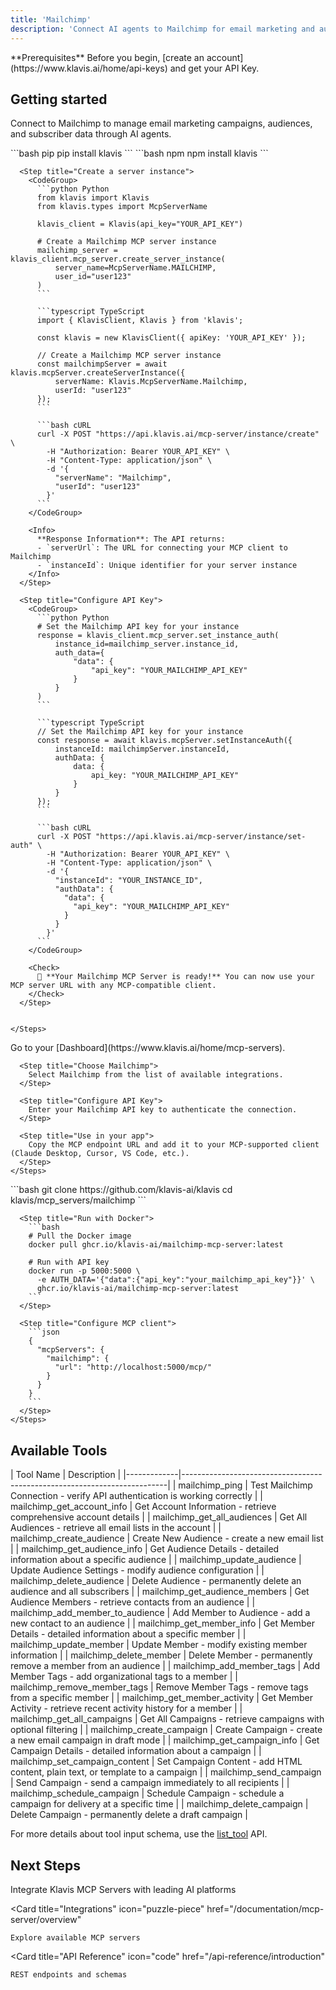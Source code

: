 ```yaml
---
title: 'Mailchimp'
description: 'Connect AI agents to Mailchimp for email marketing and audience management'
---
```


<Info>
  **Prerequisites**
  Before you begin, [create an account](https://www.klavis.ai/home/api-keys) and get your API Key.
</Info>

## Getting started

Connect to Mailchimp to manage email marketing campaigns, audiences, and subscriber data through AI agents.

<Tabs>
  <Tab title="API">
    <Steps>
      <Step title="Install the SDKs (optional)">
        <CodeGroup>
          ```bash pip
          pip install klavis
          ```
          ```bash npm
          npm install klavis
          ```
        </CodeGroup>
      </Step>
      
      <Step title="Create a server instance">
        <CodeGroup>
          ```python Python
          from klavis import Klavis
          from klavis.types import McpServerName
          
          klavis_client = Klavis(api_key="YOUR_API_KEY")
          
          # Create a Mailchimp MCP server instance
          mailchimp_server = klavis_client.mcp_server.create_server_instance(
              server_name=McpServerName.MAILCHIMP,
              user_id="user123"
          )
          ```
          
          ```typescript TypeScript
          import { KlavisClient, Klavis } from 'klavis';
          
          const klavis = new KlavisClient({ apiKey: 'YOUR_API_KEY' });
          
          // Create a Mailchimp MCP server instance
          const mailchimpServer = await klavis.mcpServer.createServerInstance({
              serverName: Klavis.McpServerName.Mailchimp,
              userId: "user123"
          });
          ```
          
          ```bash cURL
          curl -X POST "https://api.klavis.ai/mcp-server/instance/create" \
            -H "Authorization: Bearer YOUR_API_KEY" \
            -H "Content-Type: application/json" \
            -d '{
              "serverName": "Mailchimp",
              "userId": "user123"
            }'
          ```
        </CodeGroup>
        
        <Info>
          **Response Information**: The API returns:
          - `serverUrl`: The URL for connecting your MCP client to Mailchimp
          - `instanceId`: Unique identifier for your server instance
        </Info>
      </Step>
      
      <Step title="Configure API Key">
        <CodeGroup>
          ```python Python
          # Set the Mailchimp API key for your instance
          response = klavis_client.mcp_server.set_instance_auth(
              instance_id=mailchimp_server.instance_id,
              auth_data={
                  "data": {
                      "api_key": "YOUR_MAILCHIMP_API_KEY"
                  }
              }
          )
          ```
          
          ```typescript TypeScript
          // Set the Mailchimp API key for your instance
          const response = await klavis.mcpServer.setInstanceAuth({
              instanceId: mailchimpServer.instanceId,
              authData: {
                  data: {
                      api_key: "YOUR_MAILCHIMP_API_KEY"
                  }
              }
          });
          ```
          
          ```bash cURL
          curl -X POST "https://api.klavis.ai/mcp-server/instance/set-auth" \
            -H "Authorization: Bearer YOUR_API_KEY" \
            -H "Content-Type: application/json" \
            -d '{
              "instanceId": "YOUR_INSTANCE_ID",
              "authData": {
                "data": {
                  "api_key": "YOUR_MAILCHIMP_API_KEY"
                }
              }
            }'
          ```
        </CodeGroup>
        
        <Check>
          🎉 **Your Mailchimp MCP Server is ready!** You can now use your MCP server URL with any MCP-compatible client.
        </Check>
      </Step>
      

    </Steps>
  </Tab>
  
  <Tab title="UI">
    <Steps>
      <Step title="Open Dashboard">
        Go to your [Dashboard](https://www.klavis.ai/home/mcp-servers).
      </Step>
      
      <Step title="Choose Mailchimp">
        Select Mailchimp from the list of available integrations.
      </Step>
      
      <Step title="Configure API Key">
        Enter your Mailchimp API key to authenticate the connection.
      </Step>
      
      <Step title="Use in your app">
        Copy the MCP endpoint URL and add it to your MCP-supported client (Claude Desktop, Cursor, VS Code, etc.).
      </Step>
    </Steps>
  </Tab>
  
  <Tab title="Open Source">
    <Steps>
      <Step title="Clone repository (for developers to build from source)">
        ```bash
        git clone https://github.com/klavis-ai/klavis
        cd klavis/mcp_servers/mailchimp
        ```
      </Step>
      
      <Step title="Run with Docker">
        ```bash
        # Pull the Docker image
        docker pull ghcr.io/klavis-ai/mailchimp-mcp-server:latest
        
        # Run with API key
        docker run -p 5000:5000 \
          -e AUTH_DATA='{"data":{"api_key":"your_mailchimp_api_key"}}' \
          ghcr.io/klavis-ai/mailchimp-mcp-server:latest
        ```
      </Step>
      
      <Step title="Configure MCP client">
        ```json
        {
          "mcpServers": {
            "mailchimp": {
              "url": "http://localhost:5000/mcp/"
            }
          }
        }
        ```
      </Step>
    </Steps>
  </Tab>
</Tabs>

## Available Tools

<Accordion title="Tools Information">
| Tool Name   | Description                                                              |
|-------------|--------------------------------------------------------------------------|
| mailchimp_ping | Test Mailchimp Connection - verify API authentication is working correctly |
| mailchimp_get_account_info | Get Account Information - retrieve comprehensive account details |
| mailchimp_get_all_audiences | Get All Audiences - retrieve all email lists in the account |
| mailchimp_create_audience | Create New Audience - create a new email list |
| mailchimp_get_audience_info | Get Audience Details - detailed information about a specific audience |
| mailchimp_update_audience | Update Audience Settings - modify audience configuration |
| mailchimp_delete_audience | Delete Audience - permanently delete an audience and all subscribers |
| mailchimp_get_audience_members | Get Audience Members - retrieve contacts from an audience |
| mailchimp_add_member_to_audience | Add Member to Audience - add a new contact to an audience |
| mailchimp_get_member_info | Get Member Details - detailed information about a specific member |
| mailchimp_update_member | Update Member - modify existing member information |
| mailchimp_delete_member | Delete Member - permanently remove a member from an audience |
| mailchimp_add_member_tags | Add Member Tags - add organizational tags to a member |
| mailchimp_remove_member_tags | Remove Member Tags - remove tags from a specific member |
| mailchimp_get_member_activity | Get Member Activity - retrieve recent activity history for a member |
| mailchimp_get_all_campaigns | Get All Campaigns - retrieve campaigns with optional filtering |
| mailchimp_create_campaign | Create Campaign - create a new email campaign in draft mode |
| mailchimp_get_campaign_info | Get Campaign Details - detailed information about a campaign |
| mailchimp_set_campaign_content | Set Campaign Content - add HTML content, plain text, or template to a campaign |
| mailchimp_send_campaign | Send Campaign - send a campaign immediately to all recipients |
| mailchimp_schedule_campaign | Schedule Campaign - schedule a campaign for delivery at a specific time |
| mailchimp_delete_campaign | Delete Campaign - permanently delete a draft campaign |
</Accordion>

<Note>For more details about tool input schema, use the [list_tool](https://docs.klavis.ai/api-reference/mcp-server/list-tools) API.</Note>

## Next Steps

<CardGroup>
  <Card
    title="AI Platform Integrations"
    icon="robot"
    href="/documentation/ai-platform-integration/overview"
  >
    Integrate Klavis MCP Servers with leading AI platforms
  </Card>
  
  <Card
    title="Integrations"
    icon="puzzle-piece"
    href="/documentation/mcp-server/overview"
  >
    Explore available MCP servers
  </Card>
  
  <Card
    title="API Reference"
    icon="code"
    href="/api-reference/introduction"
  >
    REST endpoints and schemas
  </Card>
</CardGroup>